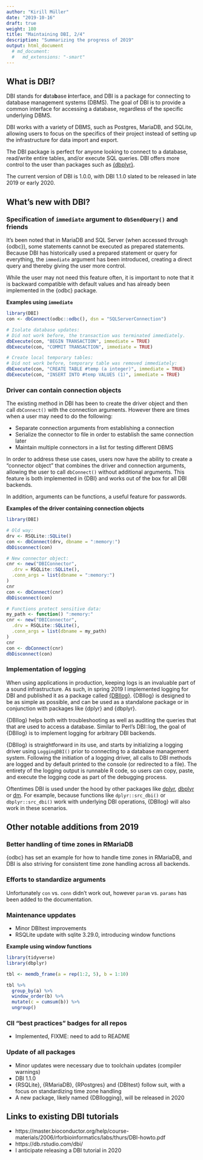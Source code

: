 ```yaml
---
author: "Kirill Müller"
date: "2019-10-16"
draft: true
weight: 180
title: "Maintaining DBI, 2/4"
description: "Summarizing the progress of 2019"
output: html_document 
  # md_document:
  #   md_extensions: "-smart"
---
```

<!-- +++ -->
<!-- author = "Kirill Müller" -->
<!-- date = "2019-10-16" -->
<!-- draft = true -->
<!-- weight = 180 -->
<!-- title = "Maintaining DBI, 2/4" -->
<!-- description = "Summarizing the progress of 2019" -->
<!-- +++ -->


## What is DBI?

DBI stands for **d**ata**b**ase **i**nterface, and DBI is a package for connecting to database management systems (DBMS). The goal of DBI is to provide a common interface for accessing a database, regardless of the specific underlying DBMS.

DBI works with a variety of DBMS, such as Postgres, MariaDB, and SQLite, allowing users to focus on the specifics of their project instead of setting up the infrastructure for data import and export.

The DBI package is perfect for anyone looking to connect to a database, read/write entire tables, and/or execute SQL queries. DBI offers more control to the user than packages such as [{dbplyr}](https://dbplyr.tidyverse.org/).

The current version of DBI is 1.0.0, with DBI 1.1.0 slated to be released in late 2019 or early 2020.

## What's new with DBI?

### Specification of `immediate` argument to `dbSendQuery()` and friends

It's been noted that in MariaDB and SQL Server (when accessed through {odbc}), some statements cannot be executed as prepared statements. Because DBI has historically used a prepared statement or query for everything, the `immediate` argument has been introduced, creating a direct query and thereby giving the user more control.  

While the user may not need this feature often, it is important to note that it is backward compatible with default values and has already been implemented in the {odbc} package.

**Examples using `immediate`**

```r
library(DBI)
con <- dbConnect(odbc::odbc(), dsn = "SQLServerConnection")

# Isolate database updates:
# Did not work before, the transaction was terminated immediately.
dbExecute(con, "BEGIN TRANSACTION", immediate = TRUE)
dbExecute(con, "COMMIT TRANSACTION", immediate = TRUE)

# Create local temporary tables:
# Did not work before, temporary table was removed immediately:
dbExecute(con, "CREATE TABLE #temp (a integer)", immediate = TRUE)
dbExecute(con, "INSERT INTO #temp VALUES (1)", immediate = TRUE)
```

### Driver can contain connection objects

The existing method in DBI has been to create the driver object and then call `dbConnect()` with the connection arguments. However there are times when a user may need to do the following:  

- Separate connection arguments from establishing a connection
- Serialize the connector to file in order to establish the same connection later
- Maintain multiple connectors in a list for testing different DBMS

In order to address these use cases, users now have the ability to create a "connector object" that combines the driver and connection arguments, allowing the user to call `dbConnect()` without additional arguments. This feature is both implemented in {DBI} and works out of the box for all DBI backends.  

In addition, arguments can be functions, a useful feature for passwords.  

**Examples of the driver containing connection objects**

```r
library(DBI)

# Old way:
drv <- RSQLite::SQLite()
con <- dbConnect(drv, dbname = ":memory:")
dbDisconnect(con)

# New connector object:
cnr <- new("DBIConnector",
  .drv = RSQLite::SQLite(),
  .conn_args = list(dbname = ":memory:")
)
cnr
con <- dbConnect(cnr)
dbDisconnect(con)

# Functions protect sensitive data:
my_path <- function() ":memory:"
cnr <- new("DBIConnector",
  .drv = RSQLite::SQLite(),
  .conn_args = list(dbname = my_path)
)
cnr
con <- dbConnect(cnr)
dbDisconnect(con)
```


### Implementation of logging

When using applications in production, keeping logs is an invaluable part of a sound infrastructure. As such, in spring 2019 I implemented logging for DBI and published it as a package called [{DBIlog}](https://github.com/krlmlr/DBIlog). {DBIlog} is designed to be as simple as possible, and can be used as a standalone package or in conjunction with packages like {dplyr} and {dbplyr}.

{DBIlog} helps both with troubleshooting as well as auditing the queries that that are used to access a database. Similar to Perl's DBI::log, the goal of {DBIlog} is to implement logging for arbitrary DBI backends.

{DBIlog} is straightforward in its use, and starts by initializing a logging driver using `LoggingDBI()` prior to connecting to a database management system. Following the initiation of a logging driver, all calls to DBI methods are logged and by default printed to the console (or redirected to a file). The entirety of the logging output is runnable R code, so users can copy, paste, and execute the logging code as part of the debugging process.

Oftentimes DBI is used under the hood by other packages like [dplyr](https://dplyr.tidyverse.org/), [dbplyr](https://dbplyr.tidyverse.org/) or [dm](). For example, because functions like `dplyr::src_dbi()` or `dbplyr::src_dbi()` work with underlying DBI operations, {DBIlog} will also work in these scenarios. 


## Other notable additions from 2019

### Better handling of time zones in RMariaDB

{odbc} has set an example for how to handle time zones in RMariaDB, and DBI is also striving for consistent time zone handling across all backends.

### Efforts to standardize arguments

Unfortunately `con` vs. `conn` didn't work out, however `param` vs. `params` has been added to the documentation.

### Maintenance uppdates

- Minor DBItest improvements
- RSQLite update with sqlite 3.29.0, introducing window functions

**Example using window functions**

```r
library(tidyverse)
library(dbplyr)

tbl <- memdb_frame(a = rep(1:2, 5), b = 1:10)

tbl %>% 
  group_by(a) %>%
  window_order(b) %>% 
  mutate(c = cumsum(b)) %>% 
  ungroup()
```


### CII "best practices" badges for all repos

- Implemented, FIXME: need to add to README

### Update of all packages

- Minor updates were necessary due to toolchain updates (compiler warnings)
- DBI 1.1.0
- {RSQLite}, {RMariaDB}, {RPostgres} and {DBItest} follow suit, with a focus on standardizing time zone handling
- A new package, likely named {DBIlogging}, will be released in 2020 

## Links to existing DBI tutorials

- https://master.bioconductor.org/help/course-materials/2006/rforbioinformatics/labs/thurs/DBI-howto.pdf
- https://db.rstudio.com/dbi/
- I anticipate releasing a DBI tutorial in 2020
